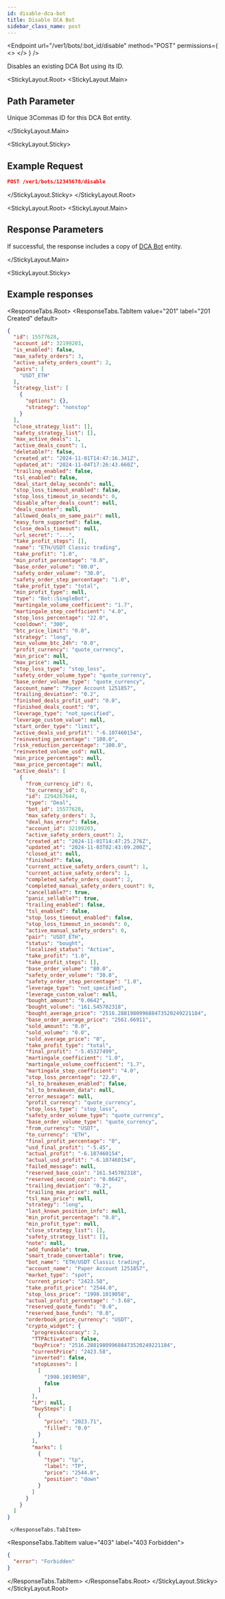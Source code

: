 ```yaml
---
id: disable-dca-bot
title: Disable DCA Bot
sidebar_class_name: post
---
```



<Endpoint
  url="/ver1/bots/:bot_id/disable"
  method="POST"
  permissions={
    <>
      <Permission title="Permission" description="BOTS_WRITE" />
      <Permission title="Security" description="SIGNED" />
    </>
  }
/>

Disables an existing DCA Bot using its ID.

<Separator />

<StickyLayout.Root>
   <StickyLayout.Main>

## Path Parameter
 
<ApiParam name='bot_id' type='integer' id="bot_id" required>
  Unique 3Commas ID for this DCA Bot entity.
</ApiParam>

</StickyLayout.Main>

<StickyLayout.Sticky>

## Example Request

```json
POST /ver1/bots/12345678/disable
```
</StickyLayout.Sticky>
</StickyLayout.Root>

<StickyLayout.Root>
   <StickyLayout.Main>

## Response Parameters

  If successful, the response includes a copy of [DCA Bot](/dca-bot/0_dca_bot_entity.mdx) entity.

</StickyLayout.Main>

<StickyLayout.Sticky>

## Example responses

<ResponseTabs.Root>
      <ResponseTabs.TabItem value="201" label="201 Created" default>

```json
{
  "id": 15577628,
  "account_id": 32199203,
  "is_enabled": false,
  "max_safety_orders": 3,
  "active_safety_orders_count": 2,
  "pairs": [
    "USDT_ETH"
  ],
  "strategy_list": [
    {
      "options": {},
      "strategy": "nonstop"
    }
  ],
  "close_strategy_list": [],
  "safety_strategy_list": [],
  "max_active_deals": 1,
  "active_deals_count": 1,
  "deletable?": false,
  "created_at": "2024-11-01T14:47:16.341Z",
  "updated_at": "2024-11-04T17:26:43.660Z",
  "trailing_enabled": false,
  "tsl_enabled": false,
  "deal_start_delay_seconds": null,
  "stop_loss_timeout_enabled": false,
  "stop_loss_timeout_in_seconds": 0,
  "disable_after_deals_count": null,
  "deals_counter": null,
  "allowed_deals_on_same_pair": null,
  "easy_form_supported": false,
  "close_deals_timeout": null,
  "url_secret": "...",
  "take_profit_steps": [],
  "name": "ETH/USDT Classic trading",
  "take_profit": "1.0",
  "min_profit_percentage": "0.0",
  "base_order_volume": "80.0",
  "safety_order_volume": "30.0",
  "safety_order_step_percentage": "1.0",
  "take_profit_type": "total",
  "min_profit_type": null,
  "type": "Bot::SingleBot",
  "martingale_volume_coefficient": "1.7",
  "martingale_step_coefficient": "4.0",
  "stop_loss_percentage": "22.0",
  "cooldown": "300",
  "btc_price_limit": "0.0",
  "strategy": "long",
  "min_volume_btc_24h": "0.0",
  "profit_currency": "quote_currency",
  "min_price": null,
  "max_price": null,
  "stop_loss_type": "stop_loss",
  "safety_order_volume_type": "quote_currency",
  "base_order_volume_type": "quote_currency",
  "account_name": "Paper Account 1251857",
  "trailing_deviation": "0.2",
  "finished_deals_profit_usd": "0.0",
  "finished_deals_count": "0",
  "leverage_type": "not_specified",
  "leverage_custom_value": null,
  "start_order_type": "limit",
  "active_deals_usd_profit": "-6.107460154",
  "reinvesting_percentage": "100.0",
  "risk_reduction_percentage": "100.0",
  "reinvested_volume_usd": null,
  "min_price_percentage": null,
  "max_price_percentage": null,
  "active_deals": [
    {
      "from_currency_id": 0,
      "to_currency_id": 0,
      "id": 2294267644,
      "type": "Deal",
      "bot_id": 15577628,
      "max_safety_orders": 3,
      "deal_has_error": false,
      "account_id": 32199203,
      "active_safety_orders_count": 2,
      "created_at": "2024-11-01T14:47:25.276Z",
      "updated_at": "2024-11-03T02:43:09.200Z",
      "closed_at": null,
      "finished?": false,
      "current_active_safety_orders_count": 1,
      "current_active_safety_orders": 1,
      "completed_safety_orders_count": 2,
      "completed_manual_safety_orders_count": 0,
      "cancellable?": true,
      "panic_sellable?": true,
      "trailing_enabled": false,
      "tsl_enabled": false,
      "stop_loss_timeout_enabled": false,
      "stop_loss_timeout_in_seconds": 0,
      "active_manual_safety_orders": 0,
      "pair": "USDT_ETH",
      "status": "bought",
      "localized_status": "Active",
      "take_profit": "1.0",
      "take_profit_steps": [],
      "base_order_volume": "80.0",
      "safety_order_volume": "30.0",
      "safety_order_step_percentage": "1.0",
      "leverage_type": "not_specified",
      "leverage_custom_value": null,
      "bought_amount": "0.0642",
      "bought_volume": "161.545702318",
      "bought_average_price": "2516.288198099688473520249221184",
      "base_order_average_price": "2561.66911",
      "sold_amount": "0.0",
      "sold_volume": "0.0",
      "sold_average_price": "0",
      "take_profit_type": "total",
      "final_profit": "-5.45327499",
      "martingale_coefficient": "1.0",
      "martingale_volume_coefficient": "1.7",
      "martingale_step_coefficient": "4.0",
      "stop_loss_percentage": "22.0",
      "sl_to_breakeven_enabled": false,
      "sl_to_breakeven_data": null,
      "error_message": null,
      "profit_currency": "quote_currency",
      "stop_loss_type": "stop_loss",
      "safety_order_volume_type": "quote_currency",
      "base_order_volume_type": "quote_currency",
      "from_currency": "USDT",
      "to_currency": "ETH",
      "final_profit_percentage": "0",
      "usd_final_profit": "-5.45",
      "actual_profit": "-6.107460154",
      "actual_usd_profit": "-6.107460154",
      "failed_message": null,
      "reserved_base_coin": "161.545702318",
      "reserved_second_coin": "0.0642",
      "trailing_deviation": "0.2",
      "trailing_max_price": null,
      "tsl_max_price": null,
      "strategy": "long",
      "last_known_position_info": null,
      "min_profit_percentage": "0.0",
      "min_profit_type": null,
      "close_strategy_list": [],
      "safety_strategy_list": [],
      "note": null,
      "add_fundable": true,
      "smart_trade_convertable": true,
      "bot_name": "ETH/USDT Classic trading",
      "account_name": "Paper Account 1251857",
      "market_type": "spot",
      "current_price": "2423.58",
      "take_profit_price": "2544.0",
      "stop_loss_price": "1998.1019058",
      "actual_profit_percentage": "-3.68",
      "reserved_quote_funds": "0.0",
      "reserved_base_funds": "0.0",
      "orderbook_price_currency": "USDT",
      "crypto_widget": {
        "progressAccuracy": 2,
        "TTPАctivated": false,
        "buyPrice": "2516.288198099688473520249221184",
        "currentPrice": "2423.58",
        "inverted": false,
        "stopLosses": [
          [
            "1998.1019058",
            false
          ]
        ],
        "LP": null,
        "buySteps": [
          {
            "price": "2023.71",
            "filled": "0.0"
          }
        ],
        "marks": [
          {
            "type": "tp",
            "label": "TP",
            "price": "2544.0",
            "position": "down"
          }
        ]
      }
    }
  ]
}
```
     </ResponseTabs.TabItem>
<ResponseTabs.TabItem value="403" label="403 Forbidden">

   ```json
   {
     "error": "Forbidden"
   }
   ```
   </ResponseTabs.TabItem>
</ResponseTabs.Root>
</StickyLayout.Sticky>
</StickyLayout.Root>